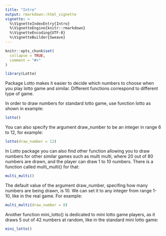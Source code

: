 ```yaml
---
title: "Intro"
output: rmarkdown::html_vignette
vignette: >
  %\VignetteIndexEntry{Intro}
  %\VignetteEngine{knitr::rmarkdown}
  %\VignetteEncoding{UTF-8}
  %\VignetteBuilder{Sweave}
---
```


```r
knitr::opts_chunk$set(
  collapse = TRUE,
  comment = "#>"
)
```

```r
library(Lotto)
```
Package Lotto makes it easier to decide which numbers to choose when you play lotto game and similar. Different functions correspond to different type of game.

In order to draw numbers for standard lotto game, use function lotto as shown in example:
```r
lotto()
```

You can also specify the argument draw_number to be an integer in range 6 to 12, for example:
```r
lotto(draw_number = 12)
```

In Lotto package you can also find other function allowing you to draw numbers for other similar games such as multi multi, where 20 out of 80 numbers are drawn, and the player can draw 1 to 10 numbers. There is a function called multi_multi() for that:
```r
multi_multi()
```

The default value of the argument draw_number, specifing how many numbers are being drawn, is 10. We can set it to any integer from range 1-10, like in the real game. For example:
```r
multi_multi(draw_number = 8)
```

Another function mini_lotto() is dedicated to mini lotto game players, as it draws 5 out of 42 numbers at random, like in the standard mini lotto game:
```r
mini_lotto()
```
